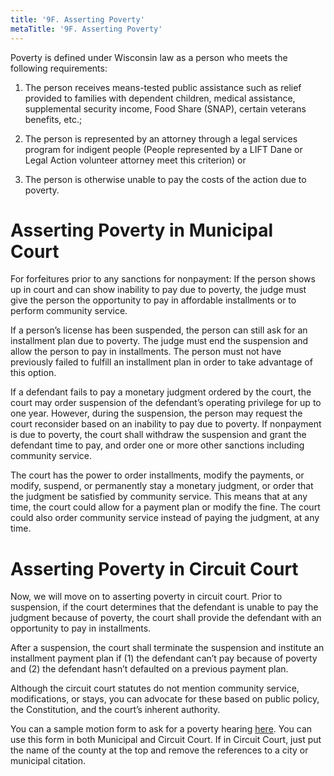 ```yaml
---
title: '9F.	Asserting Poverty'
metaTitle: '9F.	Asserting Poverty'
---
```

<!--- Page 14 -->
Poverty is defined under Wisconsin law as a person who meets the following requirements:

1. The person receives means-tested public assistance such as relief provided to families with dependent children, medical assistance, supplemental security income, Food Share (SNAP), certain veterans benefits, etc.; 

2. The person is represented by an attorney through a legal services program for indigent people (People represented by a LIFT Dane or Legal Action volunteer attorney meet this criterion) or
  
3. The person is otherwise unable to pay the costs of the action due to poverty. 

# Asserting Poverty in Municipal Court
For forfeitures prior to any sanctions for nonpayment: If the person shows up in court and can show inability to pay due to poverty, the judge must give the person the opportunity to pay in affordable installments or to perform community service. 

If a person’s license has been suspended, the person can still ask for an installment plan due to poverty. The judge must end the suspension and allow the person to pay in installments. The person must not have previously failed to fulfill an installment plan in order to take advantage of this option.

If a defendant fails to pay a monetary judgment ordered by the court, the court may order suspension of the defendant’s operating privilege for up to one year. However, during the suspension, the person may request the court reconsider based on an inability to pay due to poverty. If nonpayment is due to poverty, the court shall withdraw the suspension and grant the defendant time to pay, and order one or more other sanctions including community service.

The court has the power to order installments, modify the payments, or modify, suspend, or permanently stay a monetary judgment, or order that the judgment be satisfied by community service. This means that at any time, the court could allow for a payment plan or modify the fine. The court could also order community service instead of paying the judgment, at any time.

# Asserting Poverty in Circuit Court

Now, we will move on to asserting poverty in circuit court. Prior to suspension, if the court determines that the defendant is unable to pay the judgment because of poverty, the court shall provide the defendant with an opportunity to pay in installments. 

After a suspension, the court shall terminate the suspension and institute an installment payment plan if (1) the defendant can’t pay because of poverty and (2) the defendant hasn’t defaulted on a previous payment plan. 

Although the circuit court statutes do not mention community service, modifications, or stays, you can advocate for these based on public policy, the Constitution, and the court’s inherent authority.

You can a sample motion form to ask for a poverty hearing [here](https://docs.google.com/document/d/1gijcaNiZ5KvAZirguq7L6xDuQH4VtMmG/edit). You can use this form in both Municipal and Circuit Court. If in Circuit Court, just put the name of the county at the top and remove the references to a city or municipal citation.